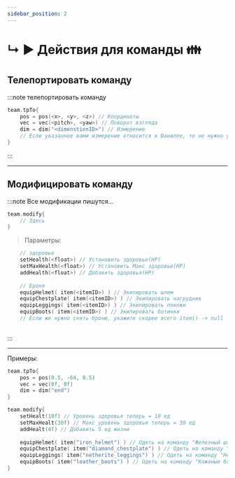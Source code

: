```yaml
---
sidebar_position: 2
---
```


# ↳ ▶ Действия для команды 👪

## Телепортировать команду

:::note телепортировать команду
```kts
team.tpTo{
    pos = pos(<x>, <y>, <z>) // Координаты
    vec = vec(<pitch>, <yaw>) // Поворот взгляда
    dim = dim("<dimenstionID>") // Измерение
    // Если указанное вами измерение относится к Ванилле, то не нужно указывать modID
}
```
:::

---

## Модифицировать команду

:::note Все модификации пишутся...
```kts
team.modify{
    // Здесь
}
```

> Параметры:
```kts
    // здоровье
    setHealth(<float>) // Установить здоровье(HP)
    setMaxHealth(<float>) // Установить Макс здаровье(HP)
    addHealth(<float>) // Добавить здоровья(HP)
    
    // Броня
    equipHelmet( item(<itemID>) ) // Экипировать шлем
    equipChestplate( item(<itemID>) ) // Экипировать нагрудник
    equipLeggings( item(<itemID>) ) // Экипировать поножи
    equipBoots( item(<itemID>) ) // Экипировать ботинки
    // Если же нужно снять броню, укажите скорее всего item() -> null
    
```
:::

---

Примеры:
```kts
team.tpTo{
    pos = pos(0.5, -64, 0.5)
    vec = vec(0f, 0f)
    dim = dim("end")
}

team.modify{
    setHealt(10f) // Уровень здоровья теперь = 10 ед
    setMaxHealt(30f) // Макс уровень здоровья теперь = 30 ед
    addHealt(4f) // Добавить 5 ед жизни
    
    equipHelmet( item("iron_helmet") ) // Одеть на команду "Железный шлем"
    equipChestplate( item("diamond_chestplate") ) // Одеть на команду "Алмазный нагрудник"
    equipLeggings( item("netherite_leggings") ) // Одеть на команду "Незеритовые поножи"
    equipBoots( item("leather_boots") ) // Одеть на команду "Кожаные ботинки"
}
```
